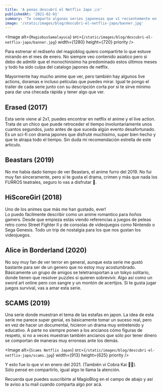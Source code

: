 ```yaml
---
title: 'A penas descubrí el Netflix Japo 🇯🇵'
publishedAt: '2021-02-01'
summary: 'Te comparto algunas series japonesas que ví recientemente en Netflix.'
image: '/static/images/blog/descubri-el-netflix-japo/banner.jpg'
---
```


<Image
  alt={`MagiobusSamalayuca`}
  src={`/static/images/blog/descubri-el-netflix-japo/banner.jpg`}
  width={1280}
  height={720}
  priority
/>

Para estrenar el rediseño del magioblog quiero compartirte lo que estuve mirando en el mes de enero. No siempre veo 
contenido asiatico pero si debo de admitir que el monochinisimo ha predominado estos últimos meses y todo ha sido culpa del catalogo japones de netflix.

Mayormente hay mucho anime que ver, pero también hay algunos live actions, doramas e incluso películas que puedes mirar.
Igual te pongo el trailer de cada serie junto con su descripción corta por si te sirve minimo para dar una checada rápida y tener algo que ver. 

## Erased (2017)

Esta serie viene al 2x1, puedes encontrar en netflix el anime y el live action.
Trata de un chico que puede retroceder el tiempo involuntariamente unos cuantos segundos, justo antes de que suceda algún evento desafortunado.
Es un sci-fi con drama japones que disfruté muchisimo, super bien hecho y que te atrapa todo el tiempo. 
Sin duda mi recomendación estrella de este articulo.

<BlogVideo youtubeId="dHnQtimWrQo"/>

## Beastars (2019)

No me habia dado tiempo de ver Beastars, el anime furro del 2019. No fui muy fan sinceramente, pero si te gusta el drama, crimen y más que nada los FURROS teatrales, seguro lo vas a disfrutar 🐶. 

<BlogVideo youtubeId="qU46kgtDExo"/>


## HiScoreGirl (2018)

Uno de los animes que más me han gustado, ever! <br/>
Lo puedo fácilmente describir como un anime romantico para ñoños gamers. 
Desde que empieza estás viendo referencias a juegos de peleas retro como
Street Fighter II y de consolas de videojuegos como Nintendo o Sega Genesis. 
Todo un trip de nostalgia para los que nos gustan los videojuegos. 

<BlogVideo youtubeId="B4jopG1wX88"/>


## Alice in Borderland (2020)

No soy muy fan de ver terror en general, aunque esta serie me gustó bastante para ser de un genero que no estoy muy acostumbrado. 
Básicamente un grupo de amigos se teletransportan a un tokyo solitario, donde tienen que resolver puzzles si quieren sobrevivir.
Algo así como un sword art online pero con sangre y un montón de acertijos. Si te gusta jugar juegos survival, vas a amar esta serie. 

<BlogVideo youtubeId="49_44FFKZ1M"/>


## SCAMS (2019)

Una serie donde muestran el tema de las estafas en japon. 
La idea de esta seríe me parece super genial, es básicamente tomar un suceso real, pero en vez de hacer un documental, 
hicieron un drama muy entretenido y educativo. A parte no siempre ponen a los ancianos cómo figuras de respeto, si no a veces muestran también ancianos que sólo por tener dinero
se comportan de maneras muy erroneas ante los demás. 

<Image
  alt={`Scams Netflix Japan`}
  src={`/static/images/blog/descubri-el-netflix-japo/scams.jpg`}
  width={913}
  height={625}
  priority
/>


Y esto fue lo que ví en enero del 2021. (También ví Cobra Kai 🙅‍♂️). <br/>
Sólo pensé en compartirlo, igual algo te llama la atención. 

Recuerda que puedes suscribirte al MagioBlog en el campo de abajo y así te aviso a tu mail cuando comparta algo por acá.





